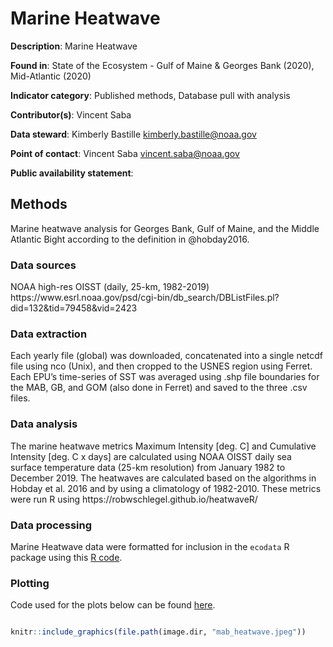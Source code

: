 # Marine Heatwave

**Description**: Marine Heatwave

**Found in**: State of the Ecosystem - Gulf of Maine & Georges Bank (2020), Mid-Atlantic (2020)

**Indicator category**: Published methods, Database pull with analysis

**Contributor(s)**: Vincent Saba
  
**Data steward**: Kimberly Bastille <kimberly.bastille@noaa.gov>
  
**Point of contact**: Vincent Saba <vincent.saba@noaa.gov>
  
**Public availability statement**: 

## Methods
Marine heatwave analysis for Georges Bank, Gulf of Maine, and the Middle Atlantic Bight according to the definition in @hobday2016.  

### Data sources
NOAA high-res OISST (daily, 25-km, 1982-2019)   https://www.esrl.noaa.gov/psd/cgi-bin/db_search/DBListFiles.pl?did=132&tid=79458&vid=2423

### Data extraction 
Each yearly file (global) was downloaded, concatenated into a single netcdf file using nco (Unix), and then cropped to the USNES region using Ferret.  Each EPU's time-series of SST was averaged using .shp file boundaries for the MAB, GB, and GOM (also done in Ferret) and saved to the three .csv files.

### Data analysis
The marine heatwave metrics Maximum Intensity [deg. C] and Cumulative Intensity [deg. C x days] are calculated using NOAA OISST daily sea surface temperature data (25-km resolution) from January 1982 to December 2019.  The heatwaves are calculated based on the algorithms in Hobday et al. 2016 and by using a climatology of 1982-2010.  These metrics were run R using https://robwschlegel.github.io/heatwaveR/

### Data processing 
Marine Heatwave data were formatted for inclusion in the `ecodata` R package using this [R code](https://github.com/NOAA-EDAB/ecodata/blob/master/data-raw/get_heatwave.R).

### Plotting

Code used for the plots below can be found [here](https://github.com/NOAA-EDAB/ecodata/blob/master/chunk-scripts/LTL.Rmd-heatwave_mab.R).


```r

```

```r

knitr::include_graphics(file.path(image.dir, "mab_heatwave.jpeg"))

```

```r

```